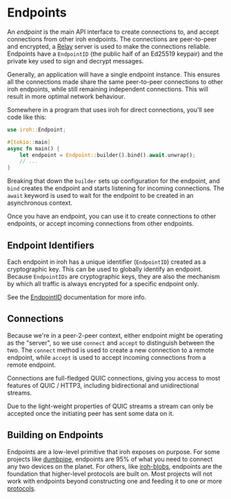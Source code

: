 # Endpoints

An _endpoint_ is the main API interface to create connections to, and accept connections from other iroh endpoints. The connections are peer-to-peer and encrypted, a [Relay](/docs/concepts/relay) server is used to make the connections reliable. Endpoints have a `EndpointID` (the public half of an Ed25519 keypair) and the private key used to sign and decrypt messages.

Generally, an application will have a single endpoint instance. This ensures all the connections made share the same peer-to-peer connections to other iroh endpoints, while still remaining independent connections. This will result in more optimal network behaviour.

Somewhere in a program that uses iroh for direct connections, you'll see code like this:

```rust
use iroh::Endpoint;

#[tokio::main]
async fn main() {
    let endpoint = Endpoint::builder().bind().await.unwrap();
    // ...
}
```

Breaking that down the `builder` sets up configuration for the endpoint, and `bind` creates the endpoint and starts listening for incoming connections. The `await` keyword is used to wait for the endpoint to be created in an asynchronous context.

Once you have an endpoint, you can use it to create connections to other endpoints, or accept incoming connections from other endpoints.

## Endpoint Identifiers

Each endpoint in iroh has a unique identifier (`EndpointID`) created as a cryptographic key. This can be used to globally identify an endpoint. Because `EndpointIDs` are cryptographic keys, they are also the mechanism by which all traffic is always encrypted for a specific endpoint only.

See the [EndpointID](https://docs.rs/iroh/latest/iroh/type.EndpointId.html) documentation for more info.

## Connections

Because we're in a peer-2-peer context, either endpoint might be operating as the "server", so we use `connect` and `accept` to distinguish between the two. The `connect` method is used to create a new connection to a remote endpoint, while `accept` is used to accept incoming connections from a remote endpoint.

Connections are full-fledged QUIC connections, giving you access to most features of QUIC / HTTP3, including bidirectional and unidirectional streams.

<Note>
Due to the light-weight properties of QUIC streams a stream can only be accepted once the initiating peer has sent some data on it.
</Note>

## Building on Endpoints

Endpoints are a low-level primitive that iroh exposes on purpose. For some projects like [dumbpipe](https://dumbpipe.dev), endpoints are 95% of what you need to connect any two devices on the planet. For others, like [iroh-blobs](/proto/iroh-blobs), endpoints are the foundation that higher-level protocols are built on. Most projects will not work with endpoints beyond constructing one and feeding it to one or more [protocols](/docs/concepts/protocol).
